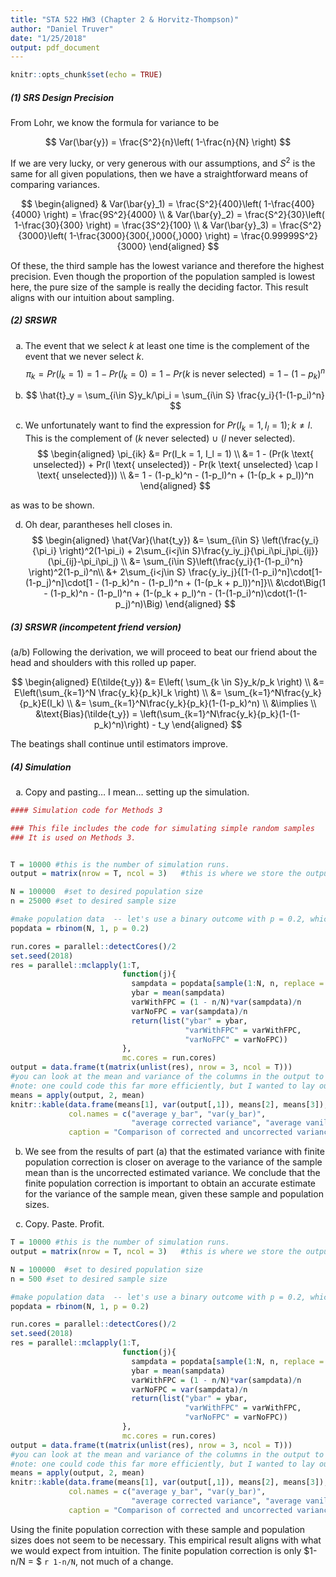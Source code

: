 ```yaml
---
title: "STA 522 HW3 (Chapter 2 & Horvitz-Thompson)"
author: "Daniel Truver"
date: "1/25/2018"
output: pdf_document
---
```


```r
knitr::opts_chunk$set(echo = TRUE)
```

##### (1) SRS Design Precision  

From Lohr, we know the formula for variance to be

$$
Var(\bar{y}) = \frac{S^2}{n}\left(  1-\frac{n}{N} \right)
$$

If we are very lucky, or very generous with our assumptions, and $S^2$ is the same for all given populations, then we have a straightforward means of comparing variances.

$$
\begin{aligned}
& Var(\bar{y}_1) = \frac{S^2}{400}\left(  1-\frac{400}{4000} \right) = \frac{9S^2}{4000} \\
& Var(\bar{y}_2) = \frac{S^2}{30}\left(  1-\frac{30}{300} \right) = \frac{3S^2}{100} \\
& Var(\bar{y}_3) = \frac{S^2}{3000}\left(  1-\frac{3000}{300{,}000{,}000} \right) = \frac{0.99999S^2}{3000}
\end{aligned}
$$ 

Of these, the third sample has the lowest variance and therefore the highest precision. Even though the proportion of the population sampled is lowest here, the pure size of the sample is really the deciding factor. This result aligns with our intuition about sampling.  

##### (2) SRSWR  

(a) The event that we select $k$ at least one time is the complement of the event that we never select $k$.
$$
\pi_k = Pr(I_k = 1) = 1 - Pr(I_k =0) =1 - Pr(k \text{ is never selected}) = 1-(1-p_k)^n
$$

(b) 
$$
\hat{t}_y = \sum_{i\in S}y_k/\pi_i = \sum_{i\in S} \frac{y_i}{1-(1-p_i)^n}
$$

(c) We unfortunately want to find the expression for $Pr(I_k = 1, I_l = 1); k\neq l$. This is the complement of ($k$ never selected) $\cup$ ($l$ never selected).
$$
\begin{aligned}
\pi_{ik} 
&= Pr(I_k = 1, I_l = 1) \\
&= 1 - (Pr(k \text{ unselected}) + Pr(l \text{ unselected}) - Pr(k \text{ unselected} \cap l \text{ unselected})) \\
&= 1 - (1-p_k)^n - (1-p_l)^n + (1-(p_k + p_l))^n 
\end{aligned}
$$

as was to be shown.  

(d) Oh dear, parantheses hell closes in.
$$
\begin{aligned}
\hat{Var}(\hat{t_y}) 
&= \sum_{i\in S} \left(\frac{y_i}{\pi_i} \right)^2(1-\pi_i) + 2\sum_{i<j\in S}\frac{y_iy_j}{\pi_i\pi_j\pi_{ij}}(\pi_{ij}-\pi_i\pi_j) \\
&= \sum_{i\in S}\left(\frac{y_i}{1-(1-p_i)^n}  \right)^2(1-p_i)^n\\ 
&+ 2\sum_{i<j\in S} \frac{y_iy_j}{[1-(1-p_i)^n]\cdot[1-(1-p_j)^n]\cdot[1 - (1-p_k)^n - (1-p_l)^n + (1-(p_k + p_l))^n]}\\
&\cdot\Big(1 - (1-p_k)^n - (1-p_l)^n + (1-(p_k + p_l)^n - (1-(1-p_i)^n)\cdot(1-(1-p_j)^n)\Big)
\end{aligned}
$$

##### (3) SRSWR (incompetent friend version)

(a/b) Following the derivation, we will proceed to beat our friend about the head and shoulders with this rolled up paper. 

$$
\begin{aligned}
E(\tilde{t_y}) 
&= E\left( \sum_{k \in S}y_k/p_k \right) \\
&= E\left(\sum_{k=1}^N \frac{y_k}{p_k}I_k  \right) \\
&= \sum_{k=1}^N\frac{y_k}{p_k}E(I_k) \\
&= \sum_{k=1}^N\frac{y_k}{p_k}(1-(1-p_k)^n) \\
&\implies \\
&\text{Bias}(\tilde{t_y}) = \left(\sum_{k=1}^N\frac{y_k}{p_k}(1-(1-p_k)^n)\right) - t_y
\end{aligned}
$$  

The beatings shall continue until estimators improve.   

##### (4) Simulation 

(a) Copy and pasting... I mean... setting up the simulation.

```r
#### Simulation code for Methods 3

### This file includes the code for simulating simple random samples
### It is used on Methods 3.


T = 10000 #this is the number of simulation runs.
output = matrix(nrow = T, ncol = 3)   #this is where we store the output.  Need to define before you start the loop.

N = 100000  #set to desired population size
n = 25000 #set to desired sample size

#make population data  -- let's use a binary outcome with p = 0.2, which we can quickly generate using rbinom
popdata = rbinom(N, 1, p = 0.2)  

run.cores = parallel::detectCores()/2
set.seed(2018)
res = parallel::mclapply(1:T, 
                         function(j){
                           sampdata = popdata[sample(1:N, n, replace = FALSE)]
                           ybar = mean(sampdata)
                           varWithFPC = (1 - n/N)*var(sampdata)/n
                           varNoFPC = var(sampdata)/n
                           return(list("ybar" = ybar, 
                                       "varWithFPC" = varWithFPC, 
                                       "varNoFPC" = varNoFPC))
                         },
                         mc.cores = run.cores)
output = data.frame(t(matrix(unlist(res), nrow = 3, ncol = T)))
#you can look at the mean and variance of the columns in the output to answer the questions in Methods 3
#note: one could code this far more efficiently, but I wanted to lay out all the details
means = apply(output, 2, mean)
knitr::kable(data.frame(means[1], var(output[,1]), means[2], means[3]),
             col.names = c("average y_bar", "var(y_bar)", 
                           "average corrected variance", "average vanilla variance"),
             caption = "Comparison of corrected and uncorrected variance (n = 25,000)")
```  


(b) We see from the results of part (a) that the estimated variance with finite population correction is closer on average to the variance of the sample mean than is the uncorrected estimated variance. We conclude that the finite population correction is important to obtain an accurate estimate for the variance of the sample mean, given these sample and population sizes.  

(c) Copy. Paste. Profit.

```r
T = 10000 #this is the number of simulation runs.
output = matrix(nrow = T, ncol = 3)   #this is where we store the output.  Need to define before you start the loop.

N = 100000  #set to desired population size
n = 500 #set to desired sample size

#make population data  -- let's use a binary outcome with p = 0.2, which we can quickly generate using rbinom
popdata = rbinom(N, 1, p = 0.2)  

run.cores = parallel::detectCores()/2
set.seed(2018)
res = parallel::mclapply(1:T, 
                         function(j){
                           sampdata = popdata[sample(1:N, n, replace = FALSE)]
                           ybar = mean(sampdata)
                           varWithFPC = (1 - n/N)*var(sampdata)/n
                           varNoFPC = var(sampdata)/n
                           return(list("ybar" = ybar, 
                                       "varWithFPC" = varWithFPC, 
                                       "varNoFPC" = varNoFPC))
                         },
                         mc.cores = run.cores)
output = data.frame(t(matrix(unlist(res), nrow = 3, ncol = T)))
#you can look at the mean and variance of the columns in the output to answer the questions in Methods 3
#note: one could code this far more efficiently, but I wanted to lay out all the details
means = apply(output, 2, mean)
knitr::kable(data.frame(means[1], var(output[,1]), means[2], means[3]),
             col.names = c("average y_bar", "var(y_bar)", 
                           "average corrected variance", "average vanilla variance"),
             caption = "Comparison of corrected and uncorrected variance (n = 500)")
```  


Using the finite population correction with these sample and population sizes does not seem to be necessary. This empirical result aligns with what we would expect from intuition. The finite population correction is only $1-n/N = $ `r 1-n/N`, not much of a change. 

